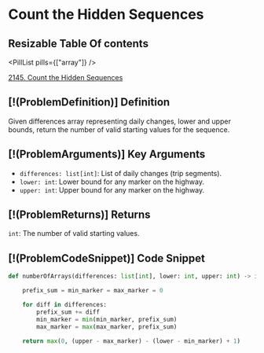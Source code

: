 # Count the Hidden Sequences

## Resizable Table Of contents

<DifficultyBadge difficulty="medium" />

<PillList pills={["array"]} />

[2145. Count the Hidden Sequences](https://leetcode.com/problems/count-the-hidden-sequences)

## [!(ProblemDefinition)] Definition

Given differences array representing daily changes, lower and upper bounds, return the number of valid starting values for the sequence.

## [!(ProblemArguments)] Key Arguments

- `differences: list[int]`: List of daily changes (trip segments).
- `lower: int`: Lower bound for any marker on the highway.
- `upper: int`: Upper bound for any marker on the highway.

## [!(ProblemReturns)] Returns

`int`: The number of valid starting values.

## [!(ProblemCodeSnippet)] Code Snippet

```python meta="source=problems/2145-count-the-hidden-sequences/solution.py"
def numberOfArrays(differences: list[int], lower: int, upper: int) -> int:

    prefix_sum = min_marker = max_marker = 0

    for diff in differences:
        prefix_sum += diff
        min_marker = min(min_marker, prefix_sum)
        max_marker = max(max_marker, prefix_sum)

    return max(0, (upper - max_marker) - (lower - min_marker) + 1)
```


